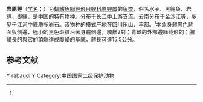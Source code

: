 {{Speciesbox
| taxon = Procypris rabaudi
| status = NE
| status_system = IUCN3.1
| binomial_authority = [[张春霖|Tchang]], 1930<ref name='id6301'>{{cite web| url =http://www.bioinfo.cn/db05/BjdwSpecies.php?action=view&id=6301| title =岩原鲤| work =中国动物物种编目数据库| publisher =中国科学院微生物研究所| author =中国科学院动物研究所| accessdate =2009-04-11| deadurl =yes| archiveurl =https://web.archive.org/web/20160305014530/http://www.bioinfo.cn/db05/BjdwSpecies.php?action=view&id=6301| archivedate =2016-03-05}}</ref>
| synonyms = *''Cyprinus rabaudi''<br /><small>Tchang, 1930</small>
}}

'''岩原鲤'''（[[学名|学名]]：{{lang|la|''Procypris rabaudi''}}）为[[輻鰭魚綱|輻鰭魚綱]][[鯉形目|鯉形目]][[鲤科|鲤科]][[原鲤属|原鲤属]]的[[鱼类|鱼类]]，俗名水子、黑鲤鱼、岩鲤、墨鲤，是中国的特有物种。分布于[[长江|长江]]中上游支流，云南分布于金沙江等，多见于江河中底质多岩石。该物种的模式产地在[[四川|四川]]乐山、丰都。<ref name='id6301'/>本魚身體黑色背面與側邊，極小的黑色斑紋沿著身體側邊，觸鬚2對；背鰭的外部邊緣截形的；胸鰭長的與它的頂端達成腹鰭的基底，體長可達15.5公分。

== 参考文献 ==
{{reflist}}

{{Taxonbar|from=Q2843464}}

[[Category:中國特有魚類|Y]]
[[Category:原鲤属|rabaudi]]
[[Category:_1930年描述的鱼类|Y]]
[[Category:中国国家二级保护动物|Category:中国国家二级保护动物]]


{{鯉形目小作品}}